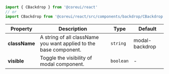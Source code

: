 
```jsx
import { CBackdrop } from '@coreui/react'
// or
import CBackdrop from '@coreui/react/src/components/backdrop/CBackdrop'
```

| Property | Description | Type | Default |
| --- | --- | --- | --- |
| **className** | A string of all className you want applied to the base component. | `string` | modal-backdrop |
| **visible** | Toggle the visibility of modal component. | `boolean` | - |

